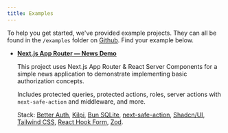 ```yaml
---
title: Examples
---
```


To help you get started, we've provided example projects.  They can all be found in the `/examples` folder on [Github](https://github.com/Jussinevavuori/kilpi/tree/main/examples). Find your example below.

- [**Next.js App Router — News Demo**](https://github.com/Jussinevavuori/kilpi/tree/main/examples/next-rsc-demo)

  This project uses Next.js App Router & React Server Components for a simple news application to demonstrate implementing basic authorization concepts.

  Includes protected queries, protected actions, roles, server actions with `next-safe-action` and middleware, and more.

  Stack: [Better Auth](https://www.better-auth.com/), [Kilpi](https://kilpi.vercel.app), [Bun SQLite](https://bun.sh/docs/api/sqlite), [next-safe-action](https://next-safe-action.dev/), [Shadcn/UI](https://ui.shadcn.com/), [Tailwind CSS](https://tailwindcss.com/), [React Hook Form](https://react-hook-form.com/), [Zod](https://zod.dev).